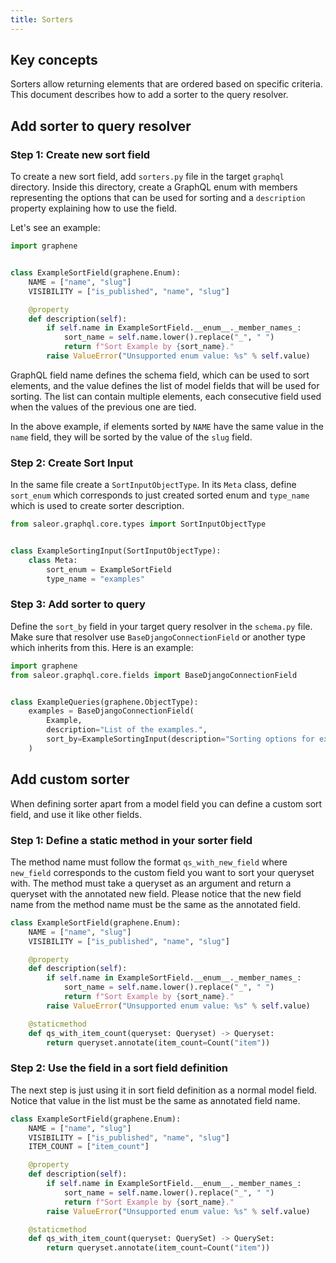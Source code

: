 ```yaml
---
title: Sorters
---
```


## Key concepts

Sorters allow returning elements that are ordered based on specific criteria.
This document describes how to add a sorter to the query resolver.

## Add sorter to query resolver

### Step 1: Create new sort field

To create a new sort field, add `sorters.py` file in the target `graphql` directory.
Inside this directory, create a GraphQL enum with members representing the options that can be used
for sorting and a `description` property explaining how to use the field.

Let's see an example:

```python
import graphene


class ExampleSortField(graphene.Enum):
    NAME = ["name", "slug"]
    VISIBILITY = ["is_published", "name", "slug"]

    @property
    def description(self):
        if self.name in ExampleSortField.__enum__._member_names_:
            sort_name = self.name.lower().replace("_", " ")
            return f"Sort Example by {sort_name}."
        raise ValueError("Unsupported enum value: %s" % self.value)
```

GraphQL field name defines the schema field, which can be used to sort elements,
and the value defines the list of model fields that will be used for sorting. The list can contain
multiple elements, each consecutive field used when the values of the previous one are tied.

In the above example, if elements sorted by `NAME` have the same value in the `name` field,
they will be sorted by the value of the `slug` field.

### Step 2: Create Sort Input

In the same file create a `SortInputObjectType`. In its `Meta` class, define `sort_enum` which
corresponds to just created sorted enum and `type_name` which is used to create sorter description.

```python {6-7}
from saleor.graphql.core.types import SortInputObjectType


class ExampleSortingInput(SortInputObjectType):
    class Meta:
        sort_enum = ExampleSortField
        type_name = "examples"
```

### Step 3: Add sorter to query

Define the `sort_by` field in your target query resolver in the `schema.py` file. Make sure that resolver use
`BaseDjangoConnectionField` or another type which inherits from this. Here is an example:

```python {9}
import graphene
from saleor.graphql.core.fields import BaseDjangoConnectionField


class ExampleQueries(graphene.ObjectType):
    examples = BaseDjangoConnectionField(
        Example,
        description="List of the examples.",
        sort_by=ExampleSortingInput(description="Sorting options for examples.")
    )
```

## Add custom sorter

When defining sorter apart from a model field you can define a custom sort field, and use it
like other fields.

### Step 1: Define a static method in your sorter field

The method name must follow the format `qs_with_new_field` where `new_field` corresponds
to the custom field you want to sort your queryset with. The method must take a
queryset as an argument and return a queryset with the annotated new field.
Please notice that the new field name from the method name must be the same as the annotated field.

```python {12-14}
class ExampleSortField(graphene.Enum):
    NAME = ["name", "slug"]
    VISIBILITY = ["is_published", "name", "slug"]

    @property
    def description(self):
        if self.name in ExampleSortField.__enum__._member_names_:
            sort_name = self.name.lower().replace("_", " ")
            return f"Sort Example by {sort_name}."
        raise ValueError("Unsupported enum value: %s" % self.value)

    @staticmethod
    def qs_with_item_count(queryset: Queryset) -> Queryset:
        return queryset.annotate(item_count=Count("item"))
```

### Step 2: Use the field in a sort field definition

The next step is just using it in sort field definition as a normal model field.
Notice that value in the list must be the same as annotated field name.

```python {4}
class ExampleSortField(graphene.Enum):
    NAME = ["name", "slug"]
    VISIBILITY = ["is_published", "name", "slug"]
    ITEM_COUNT = ["item_count"]

    @property
    def description(self):
        if self.name in ExampleSortField.__enum__._member_names_:
            sort_name = self.name.lower().replace("_", " ")
            return f"Sort Example by {sort_name}."
        raise ValueError("Unsupported enum value: %s" % self.value)

    @staticmethod
    def qs_with_item_count(queryset: QuerySet) -> QuerySet:
        return queryset.annotate(item_count=Count("item"))
```
